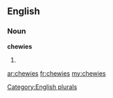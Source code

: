 ==English==

===Noun===
'''chewies'''

# {{plural of|[[chewie]]}}

[[Category:English plurals]]

[[ar:chewies]]
[[fr:chewies]]
[[my:chewies]]